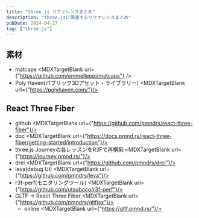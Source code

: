 ```yaml
---
title: "three.js リファレンスまとめ"
description: "three.jsに関連するリファレンスまとめ"
pubDate: 2024-04-27
tag: ["three.js"]
---
```



## 素材

- matcaps <MDXTargetBlank url={"https://github.com/emmelleppi/matcaps"} />
- Poly Haven(パブリック3Dアセット・ライブラリー) <MDXTargetBlank url={"https://polyhaven.com/"}/>

## React Three Fiber

- github <MDXTargetBlank url={"https://github.com/pmndrs/react-three-fiber"}/>
- doc <MDXTargetBlank url={"https://docs.pmnd.rs/react-three-fiber/getting-started/introduction"}/>
- three.js Journeyの各レッスンをR3Fで再構築 <MDXTargetBlank url={"https://journey.pmnd.rs/"}/>
- drei <MDXTargetBlank url={"https://github.com/pmndrs/drei"}/>
- leva(debug UI) <MDXTargetBlank url={"https://github.com/pmndrs/leva"}/>
- r3f-perf(モニタリングツール) <MDXTargetBlank url={"https://github.com/utsuboco/r3f-perf"}/>
- GLTF -> React Three Fiber <MDXTargetBlank url={"https://github.com/pmndrs/gltfjsx"}/>
  - online <MDXTargetBlank url={"https://gltf.pmnd.rs/"}/>
